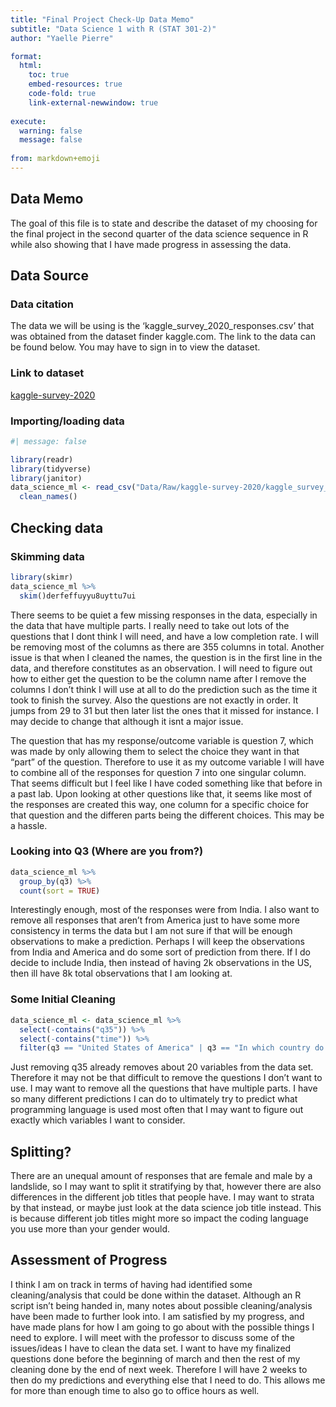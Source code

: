 ```yaml
---
title: "Final Project Check-Up Data Memo"
subtitle: "Data Science 1 with R (STAT 301-2)"
author: "Yaelle Pierre"

format:
  html:
    toc: true
    embed-resources: true
    code-fold: true
    link-external-newwindow: true
    
execute:
  warning: false
  message: false
  
from: markdown+emoji 
---
```


## Data Memo

The goal of this file is to state and describe the dataset of my choosing for the final project in the second quarter of the data science sequence in R while also showing that I have made progress in assessing the data.

## Data Source

### Data citation 
The data we will be using is the 'kaggle_survey_2020_responses.csv' that was obtained from the dataset finder kaggle.com. The link to the data can be found below. You may have to sign in to view the dataset. 

### Link to dataset
[kaggle-survey-2020](https://www.kaggle.com/competitions/kaggle-survey-2020/overview)

### Importing/loading data

```r
#| message: false

library(readr)
library(tidyverse)
library(janitor)
data_science_ml <- read_csv("Data/Raw/kaggle-survey-2020/kaggle_survey_2020_responses.csv") %>%
  clean_names()

```

## Checking data

### Skimming data

```r
library(skimr)
data_science_ml %>%
  skim()derfeffuyyu8uyttu7ui
```
There seems to be quiet a few missing responses in the data, especially in the data that have multiple parts. I really need to take out lots of the questions that I dont think I will need, and have a low completion rate. I will be removing most of the columns as there are 355 columns in total. Another issue is that when I cleaned the names, the question is in the first line in the data, and therefore constitutes as an observation. I will need to figure out how to either get the question to be the column name after I remove the columns I don't think I will use at all to do the prediction such as the time it took to finish the survey.  Also the questions are not exactly in order. It jumps from 29 to 31 but then later list the ones that it missed for instance. I may decide to change that although it isnt a major issue. 

The question that has my response/outcome variable is question 7, which was made by only allowing them to select the choice they want in that "part" of the question. Therefore to use it as my outcome variable I will have to combine all of the responses for question 7 into one singular column. That seems difficult but I feel like I have coded something like that before in a past lab. Upon looking at other questions like that, it seems like most of the responses are created this way, one column for a specific choice for that question and the differen parts being the different choices. This may be a hassle.

### Looking into Q3 (Where are you from?)
```r
data_science_ml %>%
  group_by(q3) %>%
  count(sort = TRUE)
```
Interestingly enough, most of the responses were from India. I also want to remove all responses that aren't from America just to have some more consistency in terms the data but I am not sure if that will be enough observations to make a prediction. Perhaps I will keep the observations from India and America and do some sort of prediction from there. If I do decide to include India, then instead of having 2k observations in the US, then ill have 8k total observations that I am looking at.

### Some Initial Cleaning
```r
data_science_ml <- data_science_ml %>%
  select(-contains("q35")) %>%
  select(-contains("time")) %>%
  filter(q3 == "United States of America" | q3 == "In which country do you currently reside?")
```
Just removing q35 already removes about 20 variables from the data set. Therefore it may not be that difficult to remove the questions I don't want to use. I may want to remove all the questions that have multiple parts. I have so many different predictions I can do to ultimately try to predict what programming language is used most often that I may want to figure out exactly which variables I want to consider.

## Splitting?
There are an unequal amount of responses that are female and male by a landslide, so I may want to split it stratifying by that, however there are also differences in the different job titles that people have. I may want to strata by that instead, or maybe just look at the data science job title instead. This is because different job titles might more so impact the coding language you use more than your gender would. 

## Assessment of Progress
I think I am on track in terms of having had identified some cleaning/analysis that could be done within the dataset. Although an R script isn't being handed in, many notes about possible cleaning/analysis have been made to further look into. I am satisfied by my progress, and have made plans for how I am going to go about with the possible things I need to explore. I will meet with the professor to discuss some of the issues/ideas I have to clean the data set. I want to have my finalized questions done before the beginning of march and then the rest of my cleaning done by the end of next week. Therefore I will have 2 weeks to then do my predictions and everything else that I need to do. This allows me for more than enough time to also go to office hours as well.
